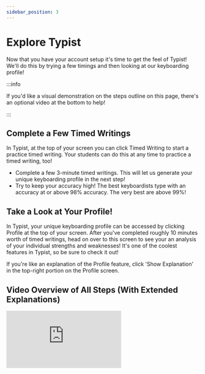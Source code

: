 ```yaml
---
sidebar_position: 3
---
```


# Explore Typist

Now that you have your account setup it's time to get the feel of Typist! We'll do this by trying a few timings and then looking at our keyboarding profile!

:::info

If you'd like a visual demonstration on the steps outline on this page, there's an optional video at the bottom to help!

:::

## Complete a Few Timed Writings

In Typist, at the top of your screen you can click Timed Writing to start a practice timed writing. Your students can do this at any time to practice a timed writing, too!

- Complete a few 3-minute timed writings. This will let us generate your unique keyboarding profile in the next step!
- Try to keep your accuracy high! The best keyboardists type with an accuracy at or above 98% accuracy. The very best are above 99%!

## Take a Look at Your Profile!

In Typist, your unique keyboarding profile can be accessed by clicking Profile at the top of your screen. After you've completed roughly 10 minutes worth of timed writings, head on over to this screen to see your an analysis of your individual strengths and weaknesses! It's one of the coolest features in Typist, so be sure to check it out!

If you're like an explanation of the Profile feature, click 'Show Explanation' in the top-right portion on the Profile screen.

## Video Overview of All Steps (With Extended Explanations)

<div style={{ position: "relative", paddingBottom: "56.25%", height: 0 }}>
  <iframe
    src="https://www.loom.com/embed/f2a4be8d3a804b8389dce88aac1018b1?hide_share=true&hideEmbedTopBar=true"
    frameBorder="0"
    webkitallowfullscreen="true"
    mozallowfullscreen="true"
    allowFullScreen
    style={{
      position: "absolute",
      top: 0,
      left: 0,
      width: "100%",
      height: "100%",
    }}
  ></iframe>
</div>
